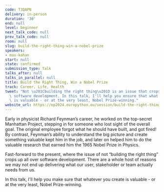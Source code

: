 ```yaml
---
code: T3QAPN
delivery: in-person
duration: '30'
end: null
level: beginner
next_talk_code: null
prev_talk_code: null
room: null
slug: build-the-right-thing-win-a-nobel-prize
speakers:
- max-kahan
start: null
state: confirmed
submission_type: Talk
talks_after: null
talks_in_parallel: null
title: Build the Right Thing, Win a Nobel Prize
track: Career, Life, Health
tweet: "Not \u201Cbuilding the right thing\u201D is an issue that crops up all over\
  \ software development. In this talk, I'll help you ensure that what you create\
  \ is valuable - or at the very least, Nobel Prize-winning."
website_url: https://ep2024.europython.eu/session/build-the-right-thing-win-a-nobel-prize
---
```


Early in physicist Richard Feynman’s career, he worked on the top-secret Manhattan Project, stepping in for someone who lost sight of the overall goal. The original employee forgot what he should have built, and got fired! By contrast, Feynman’s ability to understand the big picture and create something valuable kept him in the job, and later on helped him to do the valuable research that earned him the 1965 Nobel Prize in Physics.

Fast-forward to the present, where the issue of not “building the right thing” crops up all over software development. There are a whole host of reasons we may not end up delivering what our user, stakeholder or team actually needs from us.

In this talk, I'll help you make sure that whatever you create is valuable - or at the very least, Nobel Prize-winning.
